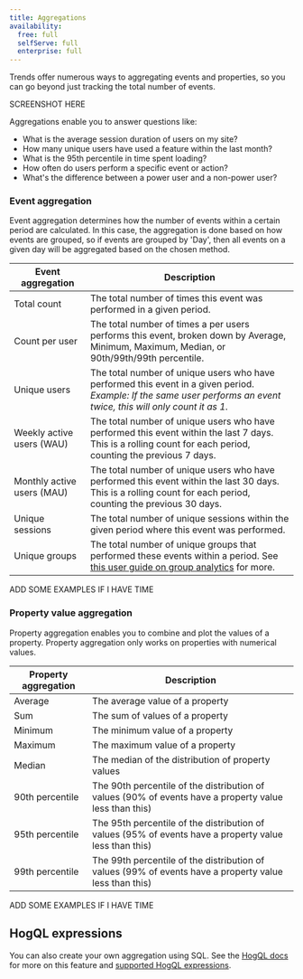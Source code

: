 ```yaml
---
title: Aggregations
availability:
  free: full
  selfServe: full
  enterprise: full
---
```


Trends offer numerous ways to aggregating events and properties, so you can go beyond just tracking the total number of events.

SCREENSHOT HERE

Aggregations enable you to answer questions like:

- What is the average session duration of users on my site?
- How many unique users have used a feature within the last month?
- What is the 95th percentile in time spent loading?
- How often do users perform a specific event or action?
- What's the difference between a power user and a non-power user?

### Event aggregation

Event aggregation determines how the number of events within a certain period are calculated. In this case, the aggregation is done based on how events are grouped, so if events are grouped by 'Day', then all events on a given day will be aggregated based on the chosen method.

| Event aggregation          | Description                                                                                                                                                          |
| -------------------------- | -------------------------------------------------------------------------------------------------------------------------------------------------------------------- |
| Total count                | The total number of times this event was performed in a given period.                                                                                                |
| Count per user             | The total number of times a per users performs this event, broken down by Average, Minimum, Maximum, Median, or 90th/99th/99th percentile.                            |
| Unique users               | The total number of unique users who have performed this event in a given period. _Example: If the same user performs an event twice, this will only count it as 1_. |
| Weekly active users (WAU)  | The total number of unique users who have performed this event within the last 7 days. This is a rolling count for each period, counting the previous 7 days.        |
| Monthly active users (MAU) | The total number of unique users who have performed this event within the last 30 days. This is a rolling count for each period, counting the previous 30 days.      |
| Unique sessions            | The total number of unique sessions within the given period where this event was performed.                                                                          |
| Unique groups              | The total number of unique groups that performed these events within a period. See [this user guide on group analytics](/docs/user-guides/group-analytics) for more. |


ADD SOME EXAMPLES IF I HAVE TIME

### Property value aggregation

Property aggregation enables you to combine and plot the values of a property. Property aggregation only works on properties with numerical values.

| Property aggregation | Description                                                                                            |
| -------------------- | ------------------------------------------------------------------------------------------------------ |
| Average              | The average value of a property                                                                        |
| Sum                  | The sum of values of a property                                                                        |
| Minimum              | The minimum value of a property                                                                        |
| Maximum              | The maximum value of a property                                                                        |
| Median               | The median of the distribution of property values                                                      |
| 90th percentile      | The 90th percentile of the distribution of values (90% of events have a property value less than this) |
| 95th percentile      | The 95th percentile of the distribution of values (95% of events have a property value less than this) |
| 99th percentile      | The 99th percentile of the distribution of values (99% of events have a property value less than this) |

ADD SOME EXAMPLES IF I HAVE TIME

## HogQL expressions

You can also create your own aggregation using SQL. See the [HogQL docs](/docs/hogql) for more on this feature and [supported HogQL expressions](/docs/hogql/expressions).

